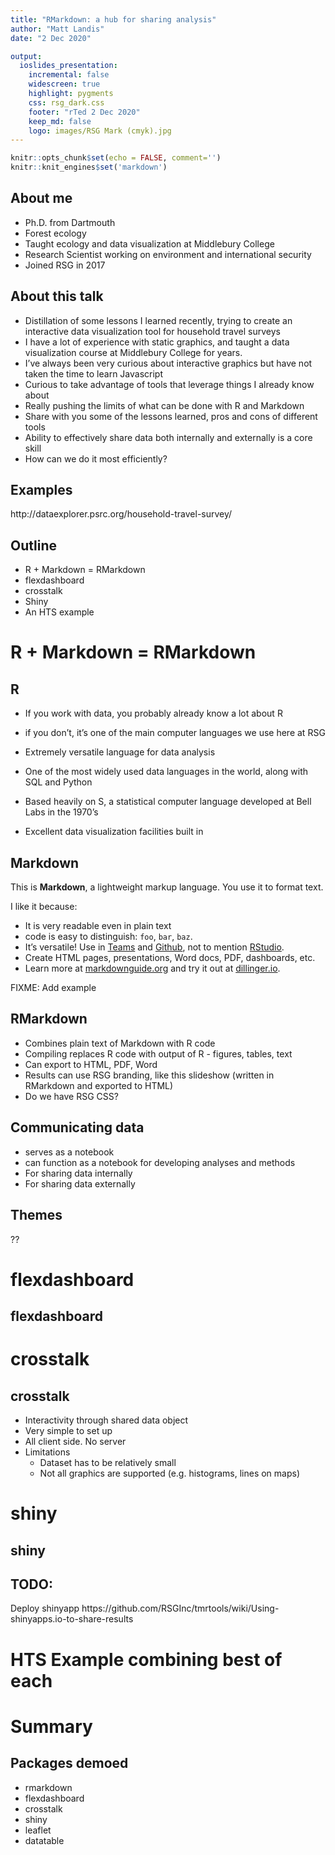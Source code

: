 ```yaml
---
title: "RMarkdown: a hub for sharing analysis"
author: "Matt Landis"
date: "2 Dec 2020"

output: 
  ioslides_presentation:
    incremental: false
    widescreen: true
    highlight: pygments
    css: rsg_dark.css
    footer: "rTed 2 Dec 2020"
    keep_md: false
    logo: images/RSG Mark (cmyk).jpg
---
```


```r
knitr::opts_chunk$set(echo = FALSE, comment='')
knitr::knit_engines$set('markdown')

```


## About me

+ Ph.D. from Dartmouth
+ Forest ecology
+ Taught ecology and data visualization at Middlebury College
+ Research Scientist working on environment and international security
+ Joined RSG in 2017

## About this talk

- Distillation of some lessons I learned recently, trying to create an interactive data visualization tool for household travel surveys
- I have a lot of experience with static graphics, and taught a data visualization course at Middlebury College for years.
- I've always been very curious about interactive graphics but have not taken the time to learn Javascript
- Curious to take advantage of tools that leverage things I already know about
- Really pushing the limits of what can be done with R and Markdown
- Share with you some of the lessons learned, pros and cons of different tools
- Ability to effectively share data both internally and externally is a core skill
- How can we do it most efficiently?  


## Examples

http://dataexplorer.psrc.org/household-travel-survey/

## Outline

- R + Markdown = RMarkdown
- flexdashboard
- crosstalk
- Shiny
- An HTS example


# R + Markdown = RMarkdown

## R

  - If you work with data, you probably already know a lot about R
  - if you don't, it's one of the main computer languages we use here at RSG
  - Extremely versatile language for data analysis
  - One of the most widely used data languages in the world, along with SQL and Python
  
  - Based heavily on S, a statistical computer language developed at Bell Labs in the 1970's
  - Excellent data visualization facilities built in
  

## Markdown

This is **Markdown**, a lightweight markup language. You use it to format text.

I like it because:

  - It is very readable even in plain text
  - code is easy to distinguish: `foo`, `bar`, `baz`.
  - It's versatile!  Use in  [Teams](https://support.microsoft.com/en-ie/office/use-markdown-formatting-in-teams-4d10bd65-55e2-4b2d-a1f3-2bebdcd2c772) and [Github](https://guides.github.com/features/mastering-markdown/), not to mention [RStudio](https://rmarkdown.rstudio.com/).
  - Create HTML pages, presentations, Word docs, PDF, dashboards, etc.
  - Learn more at [markdownguide.org](https://www.markdownguide.org/getting-started/) and try it out at [dillinger.io](https://dillinger.io/).


FIXME: Add example

## RMarkdown

  - Combines plain text of Markdown with R code
  - Compiling replaces R code with output of R - figures, tables, text
  - Can export to HTML, PDF, Word
  - Results can use RSG branding, like this slideshow (written in RMarkdown and exported to HTML)
  - Do we have RSG CSS?

## Communicating data

  - serves as a notebook
  - can function as a notebook for developing analyses and methods
  - For sharing data internally
  - For sharing data externally
  
## Themes

??

# flexdashboard

## flexdashboard




# crosstalk

## crosstalk

  - Interactivity through shared data object
  - Very simple to set up
  - All client side.  No server
  - Limitations
    - Dataset has to be relatively small
    - Not all graphics are supported (e.g. histograms, lines on maps)

# shiny

## shiny

## TODO:
Deploy shinyapp https://github.com/RSGInc/tmrtools/wiki/Using-shinyapps.io-to-share-results

# HTS Example combining best of each


# Summary

## Packages demoed

  - rmarkdown
  - flexdashboard
  - crosstalk
  - shiny
  - leaflet
  - datatable
